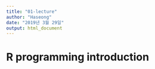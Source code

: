 ```yaml
---
title: "01-lecture"
author: "Haseong"
date: "2019년 3월 29일"
output: html_document
---
```


# R programming introduction 